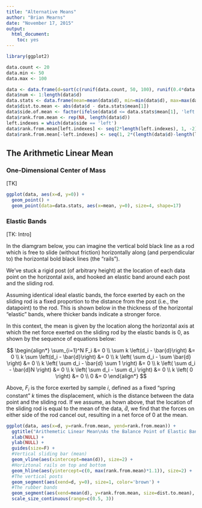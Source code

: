 ---
title: "Alternative Means"
author: "Brian Mearns"
date: "November 17, 2015"
output: 
  html_document: 
    toc: yes
---

```{r, echo=F}

library(ggplot2)

data.count <- 20
data.min <- 50
data.max <- 100

data <- data.frame(d=sort(c(runif(data.count, 50, 100), runif(0.4*data.count, 75, 100))))
data$num <- 1:length(data$d)
data.stats <- data.frame(mean=mean(data$d), min=min(data$d), max=max(data$d), midpt=(min(data$d) + max(data$d))/2)
data$dist.to.mean <- abs(data$d - data.stats$mean[1])
data$side.of.mean <- factor(ifelse(data$d <= data.stats$mean[1], 'left', 'right'), c('left', 'right'))
data$rank.from.mean <- rep(NA, length(data$d))
left.indexes = which(data$side == 'left')
data$rank.from.mean[left.indexes] <- seq(2*length(left.indexes), 1, -2)
data$rank.from.mean[-left.indexes] <- seq(1, 2*(length(data$d)-length(left.indexes)), 2)+2

```

## The Arithmetic Linear Mean

### One-Dimensional Center of Mass

[TK]

```{r, echo=F}

ggplot(data, aes(x=d, y=0)) +
  geom_point() +
  geom_point(data=data.stats, aes(x=mean, y=0), size=4, shape=17)

```

### Elastic Bands

[TK: Intro]

In the diamgram below, you can imagine the vertical bold black line as a rod which is free to slide (without friction) horizontally along (and perpendicular to) the horizontal bold black lines (the "rails").

We've stuck a rigid post (of arbitrary height) at the location of each data point on the horizontal axis, and hooked an elastic band around each post and the sliding rod.

Assuming identical ideal elastic bands, the force exerted by each on the sliding rod is a fixed proportion to the distance from the post (i.e., the datapoint) to the rod. This is shown below in the thickness of the horizontal "elastic" bands, where thicker bands indicate a stronger force.

In this context, the mean is given by the location along the horizontal axis at which the net force exerted on the sliding rod by the elastic bands is 0, as shown by the sequence of equations below:

$$
\begin{align*}
\sum_{i=1}^N F_i &= 0 \\
\sum k \left(d_i - \bar{d}\right) &= 0 \\
k \sum \left(d_i - \bar{d}\right) &= 0 \\
k \left( \sum d_i - \sum \bar{d} \right) &= 0 \\
k \left( \sum d_i - \bar{d} \sum 1 \right) &= 0 \\
k \left( \sum d_i - \bar{d}N \right) &= 0 \\
k \left( \sum d_i - \sum d_i \right) &= 0 \\
k \left( 0 \right) &= 0 \\
0 &= 0
\end{align*}
$$

Above, $F_i$ is the force exerted by sample $i$, defined as a fixed "spring constant" $k$ times the displacement, which is the distance between the data point and the sliding rod. If we assume, as hown above, that the location of the sliding rod is equal to the mean of the data, $\bar{d}$, we find that the forces on either side of the rod cancel out, resulting in a net force of 0 at the mean.

```{r, echo=F}

ggplot(data, aes(x=d, y=rank.from.mean, yend=rank.from.mean)) +
  ggtitle("Arithemetic Linear Mean\nAs the Balance Point of Elastic Bands") +
  xlab(NULL) +
  ylab(NULL) +
  guides(size=F) +
  #Vertical sliding bar (mean)
  geom_vline(aes(xintercept=mean(d)), size=2) +
  #Horiztonal rails on top and bottom
  geom_hline(aes(yintercept=c(0, max(rank.from.mean)*1.1)), size=2) + 
  #The vertical posts
  geom_segment(aes(xend=d, y=0), size=1, color='brown') +
  #The rubber bands
  geom_segment(aes(xend=mean(d), y=rank.from.mean, size=dist.to.mean), lineend='round', alpha=0.5, colour='red') +
  scale_size_continuous(range=c(0.5, 3))

```